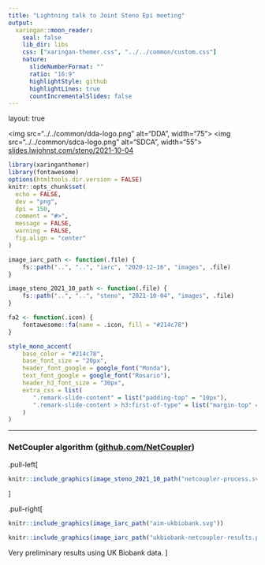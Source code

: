 ```yaml
---
title: "Lightning talk to Joint Steno Epi meeting"
output:
  xaringan::moon_reader:
    seal: false
    lib_dir: libs
    css: ["xaringan-themer.css", "../../common/custom.css"]
    nature:
      slideNumberFormat: ""
      ratio: "16:9"
      highlightStyle: github
      highlightLines: true
      countIncrementalSlides: false
---
```


layout: true

<!-- Knit from document directory -->

<div class="my-footer">
<span>
<img src="../../common/dda-logo.png" alt="DDA", width="75">
<img src="../../common/sdca-logo.png" alt="SDCA", width="55">
<a href="https://slides.lwjohnst.com/steno/2021-10-04/">slides.lwjohnst.com/steno/2021-10-04</a>
</span>
</div> 

```r
library(xaringanthemer)
library(fontawesome)
options(htmltools.dir.version = FALSE)
knitr::opts_chunk$set(
  echo = FALSE,
  dev = "png",
  dpi = 150,
  comment = "#>",
  message = FALSE,
  warning = FALSE,
  fig.align = "center"
)

image_iarc_path <- function(.file) {
    fs::path("..", "..", "iarc", "2020-12-16", "images", .file)
}

image_steno_2021_10_path <- function(.file) {
    fs::path("..", "..", "steno", "2021-10-04", "images", .file)
}

fa2 <- function(.icon) {
    fontawesome::fa(name = .icon, fill = "#214c78")
}
```

```r
style_mono_accent(
    base_color = "#214c78",
    base_font_size = "20px",
    header_font_google = google_font("Monda"),
    text_font_google = google_font("Rosario"),
    header_h3_font_size = "30px",
    extra_css = list(
       ".remark-slide-content" = list("padding-top" = "10px"),
       ".remark-slide-content > h3:first-of-type" = list("margin-top" = "10px")
    )
)
```

---

### NetCoupler algorithm ([github.com/NetCoupler](https://github.com/NetCoupler/NetCoupler/))


.pull-left[
```r
knitr::include_graphics(image_steno_2021_10_path("netcoupler-process.svg"))
```
]

.pull-right[
```r
knitr::include_graphics(image_iarc_path("aim-ukbiobank.svg"))
```

```r
knitr::include_graphics(image_iarc_path("ukbiobank-netcoupler-results.png"))
```

Very preliminary results using UK Biobank data.
]

